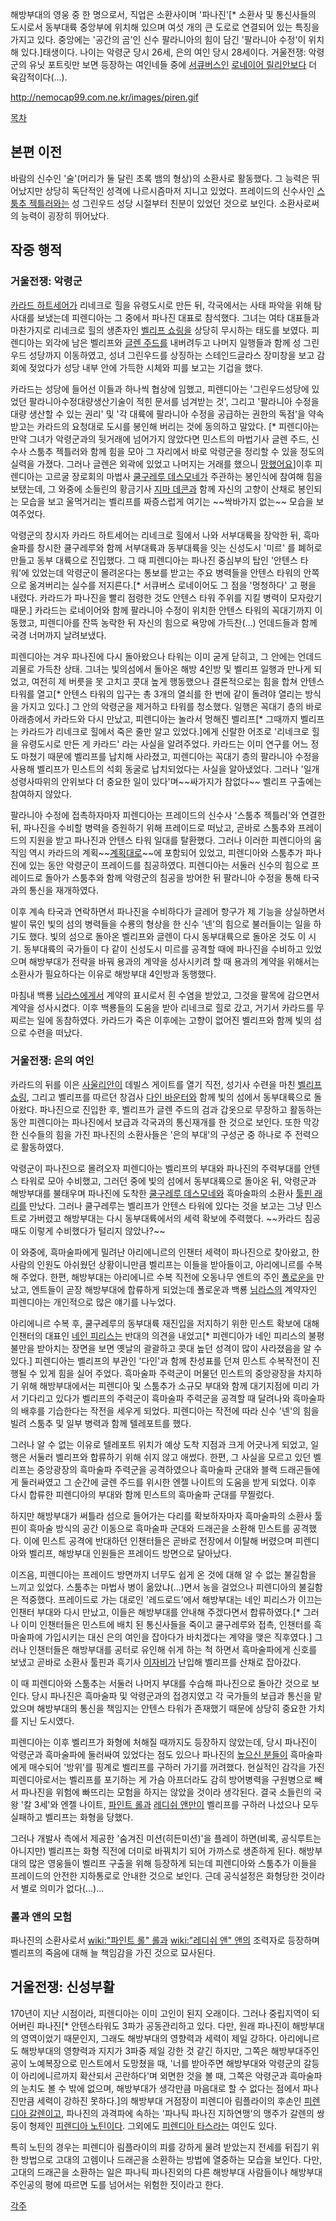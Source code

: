 해방부대의 영웅 중 한 명으로서, 직업은 소환사이며 '파나진'[* 소환사 및 통신사들의 도시로서 동부대륙 중앙부에 위치해 있으며 여섯 개의 큰 도로로 연결되어 있는 특징을 가지고 있다. 중앙에는 '공간의 곰'인 신수 팔라니아의 힘이 담긴 '팔라니아 수정'이 위치해 있다.]태생이다. 나이는 악령군 당시 26세, 은의 여인 당시 28세이다. 거울전쟁: 악령군의 유닛 포트릿만 보면 등장하는 여인네들 중에 [[서큐버스]]인 [[로네이어 릴리안]]보다 더 육감적이다(...).


http://nemocap99.com.ne.kr/images/piren.gif


[[목차]]
== 본편 이전 == 
바람의 신수인 '술'(머리가 둘 달린 초록 뱀의 형상)의 소환사로 활동했다. 그 능력은 뛰어났지만 상당히 독단적인 성격에 나르시즘마저 지니고 있었다. 프레이드의 신수사인 [[스툼추 젝틀러]]와는 성 그린우드 성당 시절부터 친분이 있었던 것으로 보인다. 소환사로써의 능력이 굉장히 뛰어났다.

== 작중 행적 ==
=== 거울전쟁: 악령군 === 

[[카라드 하트세어]]가 리네크로 힐을 유령도시로 만든 뒤, 각국에서는 사태 파악을 위해 탐사대를 보냈는데 피렌디아는 그 중에서 파나진 대표로 참석했다. 그녀는 여타 대표들과 마찬가지로 리네크로 힐의 생존자인 [[벨리프 쇼링]]을 상당히 무시하는 태도를 보였다. 피렌디아는 외각에 남은 벨리프와 [[글렌 주드]]를 내버려두고 나머지 일행들과 함께 성 그린우드 성당까지 이동하였고, 성녀 그린우드를 상징하는 스테인드글라스 장미창을 보고 감회에 젖었다가 성당 내부 안에 가득한 시체와 피를 보고는 기겁을 했다.

카라드는 성당에 들어선 이들과 하나씩 협상에 임했고, 피렌디아는 '그린우드성당에 있었던 팔라니아수정대량생산기술이 적힌 문서를 넘겨받는 것', 그리고 '팔라니아 수정을 대량 생산할 수 있는 권리' 및 '각 대륙에 팔라니아 수정을 공급하는 권한의 독점'을 약속받고는 카라드의 요청대로 도시를 봉인해 버리는 것에 동의하고 말았다. [* 피렌디아는 만약 그녀가 악령군과의 뒷거래에 넘어가지 않았다면 민스트의 마법기사 글렌 주드, 신수사 스툼추 젝틀러와 함께 힘을 모아 그 자리에서 바로 악령군을 정리할 수 있을 정도의 실력을 가졌다. 그러나 글렌은 외곽에 있었고 나머지는 거래를 했으니 [[망했어요]]]이후 피렌디아는 고르굴 장로회의 마법사 [[쿨구레루 데스모네]]가 주관하는 봉인식에 참여해 힘을 보탰는데, 그 와중에 소들린의 황금기사 [[지마 데콘]]과 함께 자신의 고향이 산채로 봉인되는 모습을 보고 울먹거리는 벨리프를 짜증스럽게 여기는 ~~싹바가지 없는~~ 모습을 보여주었다.

악령군의 창시자 카라드 하트세어는 리네크로 힐에서 나와 서부대륙을 장악한 뒤, 흑마술파를 창시한 쿨구레루와 함께 서부대륙과 동부대륙을 잇는 신성도시 '미르' 를 폐허로 만들고 동부 대륙으로 진입했다. 그 때 피렌디아는 파나진 중심부의 탑인 '안텐스 타워'에 있었는데 악령군이 몰려온다는 통보를 받고는 주요 병력들을 안텐스 타워의 안쪽으로 옮겨버리는 실수를 저지른다.[* 서큐버스 로네이어도 그 점을 '멍청하다' 고 평을 내렸다. 카라드가 파나진을 빨리 점령한 것도 안텐스 타워 주위를 지킬 병력이 모자랐기 때문.] 카라드는 로네이어와 함께 팔라니아 수정이 위치한 안텐스 타워의 꼭대기까지 이동했고, 피렌디아를 잔뜩 농락한 뒤 자신의 힘으로 욕망에 가득찬(...) 언데드들과 함께 국경 너머까지 날려보냈다.

피렌디아는 겨우 파나진에 다시 돌아왔으나 타워는 이미 굳게 닫히고, 그 안에는 언데드 괴물로 가득찬 상태. 그녀는 빛의섬에서 돌아온 해방 4인방 및 벨리프 일행과 만나게 되었고, 여전히 제 버릇을 못 고치고 콧대 높게 행동했으나 결론적으로는 힘을 합쳐 안텐스 타워를 열고[* 안텐스 타워의 입구는 총 3개의 열쇠를 한 번에 같이 돌려야 열리는 방식을 가지고 있다.] 그 안의 악령군을 제거하고 타워를 청소했다. 일행은 꼭대기 층의 바로 아래층에서 카라드와 다시 만났고, 피렌디아는 놀라서 멍해진 벨리프[* 그때까지 벨리프는 카라드가 리네크로 힐에서 죽은 줄만 알고 있었다.]에게 신랄한 어조로 '리네크로 힐을 유령도시로 만든 게 카라드' 라는 사실을 알려주었다. 카라드는 이미 연구를 어느 정도 마쳤기 때문에 벨리프를 납치해 사라졌고, 피렌디아는 꼭대기 층의 팔라니아 수정을 사용해 벨리프가 민스트의 석회 동굴로 납치되었다는 사실을 알아냈었다. 그러나 '일개 성령사따위의 안위보다 더 중요한 일이 있다'며~~싸가지가 참없다~~ 벨리프 구출에는 참여하지 않았다.

팔라니아 수정에 접촉하자마자 피렌디아는 프레이드의 신수사 '스툼추 젝틀러'와 연결한 뒤, 파나진을 수비할 병력을 증원하기 위해 프레이드로 떠났고, 곧바로 스툼추와 프레이드의 지원을 받고 파나진과 안텐스 타워 일대를 탈환했다. 그러나 이러한 피렌디아의 움직임 역시 카라드의 계획~~[[계획대로]]~~에 포함되어 있었고, 피렌디아와 스툼추가 파나진에 있는 동안 악령군이 프레이드를 침공하였다. 피렌디아는 서둘러 신수의 힘으로 프레이드로 돌아가 스툼추와 함께 악령군의 침공을 방어한 뒤 팔라니아 수정을 통해 타국과의 통신을 재개하였다.

이후 계속 타국과 연락하면서 파나진을 수비하다가 글레어 항구가 제 기능을 상실하면서 발이 묶인 빛의 섬의 병력들을 수룡의 형상을 한 신수 '넨'의 힘으로 불러들이는 일을 하기도 했다. 빛의 섬으로 돌아온 벨리프와 글렌이 다시 동부대륙으로 돌아온 것도 이 시기. 동부대륙의 국가들이 다 같이 신성도시 미르를 공격할 때에 파나진을 수비하고 있었으며 해방부대가 전략을 바꿔 용과의 계약을 성사시키려 할 때 용과의 계약을 위해서는 소환사가 필요하다는 이유로 해방부대 4인방과 동행했다. 

마침내 백룡 [[님라스]]에게서 계약의 표시로서 흰 수염을 받았고, 그것을 팔목에 감으면서 계약을 성사시켰다. 이후 백룡들의 도움을 받아 리네크로 힐로 갔고, 거기서 카라드를 무찌르는 일에 동참하였다. 카라드가 죽은 이후에는 고향이 없어진 벨리프와 함께 빛의 섬으로 수련을 떠났다.    

=== 거울전쟁: 은의 여인 ===
카라드의 뒤를 이은 [[사울리안]]이 데빌스 게이트를 열기 직전, 성기사 수련을 마친 [[벨리프 쇼링]], 그리고 벨리프를 따르던 창검사 [[다인 바운터]]와 함께 빛의 섬에서 동부대륙으로 돌아왔다. 파나진으로 진입한 후, 벨리프가 글렌 주드의 검과 갑옷으로 무장하고 활동하는 동안 피렌디아는 파나진에서 보급과 각국과의 통신재개를 한 것으로 보인다. 또한 막강한 신수들의 힘을 가진 파나진의 소환사들은 '은의 부대'의 구성군 중 하나로 주 전력으로 활동하였다.

악령군이 파나진으로 몰려오자 피렌디아는 벨리프의 부대와 파나진의 주력부대를 안텐스 타워로 모아 수비했고, 그러던 중에 빛의 섬에서 동부대륙으로 돌아온 뒤, 악령군과 해방부대를 불태우며 파나진에 도착한 [[쿨구레루 데스모네]]와 흑마술파의 소환사 [[툴핀 래리]]를 만났다. 그러나 쿨구레루는 벨리프가 안텐스 타워에 있다는 것을 보고는 그냥 민스트로 가버렸고 해방부대는 다시 동부대륙에서의 세력 확보에 주력했다. ~~카라드 침공 때도 이렇게 수비했다가 털리지 않았나?~~

이 와중에, 흑마술파에게 밀려난 아리에니르의 인챈터 세력이 파나진으로 찾아왔고, 한 사람의 인원도 아쉬웠던 상황이니만큼 벨리프는 이들을 받아들이고, 아리에니르를 수복해 주었다. 한편, 해방부대는 아리에니르 수복 직전에 오동나무 엔트의 주인 [[폴로운]]을 만났고, 엔트들이 곧장 해방부대에 합류하게 되었는데 폴로운과 백룡 [[님라스]]의 계약자인 피렌디아는 개인적으로 많은 얘기를 나누었다.

아리에니르 수복 후, 쿨구레루의 동부대륙 재진입을 저지하기 위한 민스트 확보에 대해 인챈터의 대표인 [[네인 피리스]]는 반대의 의견을 내었고[* 피렌디아가 네인 피리스의 불평불만을 받아치는 장면을 보면 옛날의 괄괄하고 콧대 높던 성격이 많이 사라졌음을 알 수 있다.] 피렌디아는 벨리프의 부관인 '다인'과 함께 찬성표를 던져 민스트 수복작전이 진행될 수 있게 힘을 실어 주었다. 흑마술파 주력군이 머물던 민스트의 중앙광장을 차지하기 위해 해방부대에서는 피렌디아 및 스툼추가 소규모 부대와 함께 대기지점에 미리 가서 기다리고 있다가 벨리프의 주력군이 흑마술파 주력군을 공격할 때 달려나와 흑마술파의 배후를 기습한다는 작전을 세우게 되었다. 피렌디아는 작전에 따라 신수 '넨'의 힘을 빌려 스툼추 및 일부 병력과 함께 텔레포트를 했다.

그러나 알 수 없는 이유로 텔레포트 위치가 예상 도착 지점과 크게 어긋나게 되었고, 일행은 서둘러 벨리프와 합류하기 위해 쉬지 않고 애썼다. 한편, 그 사실을 모르고 있던 벨리프는 중앙광장의 흑마술파 주력군을 공격하였으나 흑마술파 군대와 블랙 드래곤들에게 둘러싸였고 그 순간에 글렌 주드를 위시한 엔젤 나이트의 도움을 받게 되었다. 이후 다시 합류한 피렌디아의 부대와 함께 민스트의 흑마술파 군대를 무찔렀다. 

하지만 해방부대가 써틀라 섬으로 들어가는 다리를 확보하자마자 흑마술파의 소환사 툴핀이 흑마술 방식의 공간 이동으로 흑마술파 군대와 드래곤을 소환해 민스트를 공격했다. 이에 민스트 공격에 반대하던 인챈터들은 곧바로 전장에서 이탈해 버렸으며 피렌디아와 벨리프, 해방부대 인원들은 프레이드 방면으로 달아났다.

이즈음, 피렌디아는 프레이드 방면까지 너무도 쉽게 온 것에 대해 알 수 없는 불길함을 느끼고 있었다. 스툼추는 마법사 병이 옮았냐(...)면서 농을 걸었으나 피렌디아의 불길함은 적중했다. 프레이드로 가는 대로인 '레드로드'에서 해방부대는 네인 피리스가 이끄는 인챈터 부대와 다시 만났고, 이들은 해방부대를 안내해 주겠다면서 합류하였다.[* 그러나 이미 인챈터들은 민스트에 배치 된 통신사들을 죽이고 쿨구레루와 접촉, 인챈터를 흑마술파에 가입시키는 대신 은의 여인을 잡아다가 바치겠다는 계약을 맺은 직후였다.] 그러나 인챈터들은 해방부대를 공터로 유인해 쉬게 하는 척 하면서 흑마술파에게 신호를 보냈고 곧바로 소환사 툴핀과 흑기사 [[이자비]]가 난입해 벨리프를 산채로 잡아갔다. 

이 때 피렌디아와 스툼추는 서둘러 나머지 부대를 수습해 파나진으로 돌아간 것으로 보인다. 당시 파나진은 흑마술파 및 악령군과의 접경지였고 각 국가들의 보급과 통신을 맡았으며 해방부대의 통신을 책임지는 안텐스 타워가 존재했기 때문에 상당히 중요한 가치를 지닌 도시였다. 

피렌디아는 이후 벨리프가 화형에 처해질 때까지도 등장하지 않았는데, 당시 파나진이 악령군과 흑마술파에 둘러싸여 있었다는 점도 있으나 파나진의 [[높으신 분들]]이 흑마술파에게 매수되어 '방위'를 핑계로 벨리프를 구하러 가기를 꺼려했다. 현실적인 감각을 가진 피렌디아로서는 벨리프를 포기하는 게 가슴 아프더라도 감히 방어병력을 구원병으로 빼서 파나진을 위험에 빠뜨리는 모험을 하지는 않았을 것이라 생각된다. 결국 소들린의 국왕 '칼 3세'와 엔젤 나이트, [[파인트 롤]]과 [[레디쉬 앤]]만이 벨리프를 구하러 나섰으나 모두 실패하고 벨리프는 화형을 당했다.

그러나 개발사 측에서 제공한 '숨겨진 미션(히든미션)'을 플레이 하면(비록, 공식루트는 아니지만) 벨리프는 화형 직전에 더미로 바꿔치기 되어 가까스로 생존하게 된다. 해방부대의 많은 영웅들이 벨리프 구출을 위해 등장하게 되는데 피렌디아와 스툼추가 이들을 프레이드의 안전한 지하통로로 안내한 것으로 보인다. 근데 공식설정은 화형당한 것이라서 별로 의미가 없다(...)...

=== 롤과 앤의 모험 ===

파나진의 소환사로서 [[wiki:"파인트 롤" 롤]]과 [[wiki:"레디쉬 앤" 앤]]의 조력자로 등장하며 벨리프의 죽음에 대해 늘 책임감을 가진 것으로 묘사된다. 


== 거울전쟁: 신성부활 ==

170년이 지난 시점이라, 피렌디아는 이미 고인이 된지 오래이다. 그러나 중립지역이 되어버린 파나진[* 안텐스타워도 3파가 공동관리하고 있다. 다만, 원래 파나진이 해방부대의 영역이었기 때문인지, 그래도 해방부대의 영향력과 세력이 제일 강하다. 아리에니르도 해방부대의 영향력과 지지가 3파중 제일 강한 것 같긴 하지만, 그쪽은 해방부대주인공이 노예복장으로 민스트에서 도망쳤을 때, '너를 받아주면 해방부대와 악령군의 갈등이 아리에니르까지 확산되서 곤란하다'며 외면한 것을 볼 때, 그쪽은 악령군과 흑마술파의 눈치도 볼 수 밖에 없으며, 해방부대가 생각만큼 마음대로 할 수 없다는 점에서 파나진만큼 세력이 강하진 못하다.]의 해방부대 거점장이 피렌디아 림플라이의 후손인 [[피렌디아 갈렌]]이고, 파나진의 과격파에 속하는 '파나틱 파나진 지하연맹'의 맹주가 갈렌의 쌍둥이 형제인 [[피렌디아 노틴]]이다. 그외에도 [[피렌디아 타스]]라는 여인도 있다. 

특히 노틴의 경우는 피렌디아 림플라이의 피를 강하게 물려 받았는지 전세를 뒤집기 위한 방법으로 고대의 고렘이나 드래곤을 소환하는 방법에 열중하는 모습을 보인다. 다만, 고대의 드래곤을 소환하는 일은 파나틱 파나진외의 다른 해방부대 사람들이나 해방부대 주인공의 평에 따르면 도를 넘어서는 위험한 짓이라고 한다.    

[[각주]]
